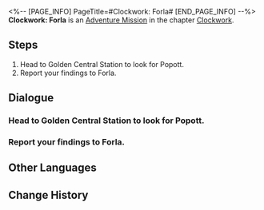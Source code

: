 <%-- [PAGE_INFO]
PageTitle=#Clockwork: Forla#
[END_PAGE_INFO] --%>
{{Stub|Dialogue, characters, and location(s)}}
{{Mission Infobox
|id            = 4240311
|title         = 
|image         = Mission Clockwork: Forla.png
|type          = Adventure
|event_name    = 
|chapter       = Clockwork
|requirements  = [[Trailblaze Mission]] ''[[Gentleness, the Name of Nocturne]]'' completed
|summary       = <!--official mission summary from Fate's Atlas-->
|characters    = <!--characters that appear in this mission-->
|startLocation = <!--location as it intially appears on the mission screen-->
|world         = <!--i.e. Penacony-->
|area          = <!--i.e. A Child's Dream-->
|prev          = 
|next          = 
|exp           = 100
|credits       = 20000
|stellarJade   = 
|other         = {{Card List|Traveler's Guide*3;Clock Credits*180|delim=;}}
}}
'''Clockwork: Forla''' is an [[Adventure Mission]] in the chapter [[Clockwork]].

==Steps==
# Head to Golden Central Station to look for Popott.
# Report your findings to Forla.

<!--
==Gameplay Notes==

--><!--
==Trial Character==

-->
==Dialogue==
{{Stub Dialogue}}
{{Dialogue Start}}
:{{tx}}
{{Dialogue End}}

===Head to Golden Central Station to look for Popott.===
{{Mission Description|type=adventure|location=<!--to be added-->|update|Tick... tock! Quick, Adjust the hands... Tick, tock!<br />People's minds await your exploration. Help them regain their true selves!}}
{{Dialogue Start}}
:{{tx}}
{{Dialogue End}}

===Report your findings to Forla.===
{{Mission Description|type=adventure|location=<!--to be added-->|update|Tick... tock! Quick, Adjust the hands... Tick, tock!<br />People's minds await your exploration. Help them regain their true selves!}}
{{Dialogue Start}}
:{{tx}}
{{Dialogue End}}

==Other Languages==
{{Other Languages
|en   = Clockwork: Forla
|zhs  = 钟表把戏：芙尔拉
|zht  = 鐘錶把戲：芙爾拉
|ja   = クロックトリック：フォーラ
|ko   = 시계 트릭: 포를라
|es   = Trucorreloj: Forla
|fr   = Pouvoir de la Pendule : Forla
|ru   = Заводной механизм: Форла
|th   = กลนาฬิกา: Forla
|vi   = Thủ Thuật Đồng Hồ: Forla
|de   = Uhrwerk: Forla
|id   = Clockwork: Forla
|pt   = Truquelógio: Forla
}}

==Change History==
{{Change History|2.0}}
